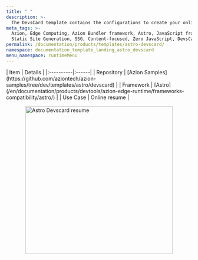 ```yaml
---
title: " "
description: >-
  The DevsCard template contains the configurations to create your online and paper resume using the DevsCard project.
meta_tags: >-
  Azion, Edge Computing, Azion Bundler framework, Astro, JavaScript frameworks,
  Static Site Generation, SSG, Content-focused, Zero JavaScript, DevsCard
permalink: /documentation/products/templates/astro-devscard/
namespace: documentation_template_landing_astro_devscard
menu_namespace: runtimeMenu
---
```



<div class="[&_.flex.flex-col]:!gap-4 [&_.flex.flex-col]:md:!gap-8 [&_.flex.flex-col]:2xl:!gap-16">
  <HeroHome
    title="Astro DevsCard"
    description="The DevsCard template contains the configurations to create your online and paper resume using the DevsCard project."
    logos={[]}
    buttons={[
      { label: "Deploy template", link: "https://console.azion.com/create/azion-community/devscard", outlined: false, icon: "ai ai-azion", iconPos: "left" },
      { label: "View demo", link: "https://laxkles80r.map.azionedge.net/", severity: "secondary" }
    ]}
  />
</div>

<div style="display: flex; gap: 1rem; align-items: center; flex-direction: row; flex-wrap: wrap;">
  <div style="flex: 1; min-width: 300px;">
    | Item | Details |
    |:----------|:------|
    | Repository | [Azion Samples](https://github.com/aziontech/azion-samples/tree/dev/templates/astro/devscard) |
    | Framework | [Astro](/en/documentation/products/devtools/azion-edge-runtime/frameworks-compatibility/astro/) |
    | Use Case | Online resume |
  </div>
  <div style="display: flex; justify-content: center; align-items: center; flex: 1; min-width: 300px;">
    <img src="/assets/docs/images/uploads/template-showcase/astro/astro-devscard.png" width="400" alt="Astro Devscard resume" style="max-width: 100%; height: auto;" />
  </div>
</div>
